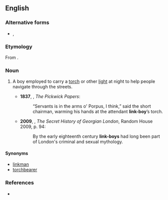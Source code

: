 ==English==

===Alternative forms===
*{{l|en|link-boy}}, {{l|en|linkboy}}

===Etymology===
From {{compound|en|link|t1=torch, light|boy}}.

===Noun===
{{en-noun}}

# {{lb|en|historical}} A boy employed to carry a [[torch]] or other [[light]] at night to help people navigate through the streets.
#* '''1837''', {{w|Charles Dickens}}, ''The Pickwick Papers'':
#*: “Servants is in the arms o' Porpus, I think,” said the short chairman, warming his hands at the attendant '''link-boy'''’s torch.
#* '''2009''', {{w|Dan Cruikshank}}, ''The Secret History of Georgian London'', Random House 2009, p. 94:
#*: By the early eighteenth century '''link-boys''' had long been part of London's criminal and sexual mythology.

====Synonyms====
* [[linkman]]
* [[torchbearer]]

===References===
* {{R:Websters}}
{{C|en|Occupations}}
